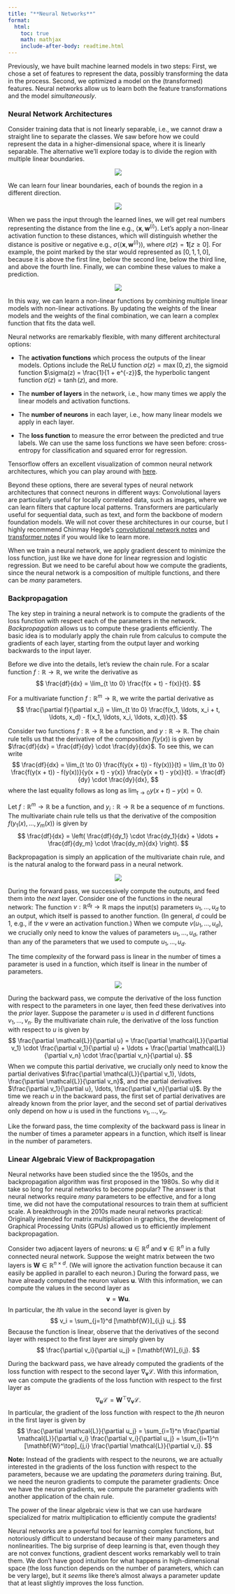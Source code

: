 ```yaml
---
title: "**Neural Networks**"
format:
  html:
    toc: true
    math: mathjax
    include-after-body: readtime.html
---
```


Previously, we have built machine learned models in two steps:
First, we chose a set of features to represent the data, possibly transforming the data in the process.
Second, we optimized a model on the (transformed) features.
Neural networks allow us to learn both the feature transformations and the model *simultaneously*.

### Neural Network Architectures

Consider training data that is not linearly separable, i.e., we cannot draw a straight line to separate the classes.
We saw before how we could represent the data in a higher-dimensional space, where it is linearly separable.
The alternative we'll explore today is to divide the region with multiple linear boundaries.

<center><img src="images/neural_data.svg" class="responsive-img"></center>

We can learn four linear boundaries, each of bounds the region in a different direction.

<center><img src="images/neural_regions.svg" class="responsive-img"></center>

When we pass the input through the learned lines, we will get real numbers representing the distance from the line e.g., $\langle \mathbf{x}, \mathbf{w}^{(i)} \rangle$.
Let's apply a non-linear activation function to these distances, which will distinguish whether the distance is positive or negative e.g., $\sigma(\langle \mathbf{x}, \mathbf{w}^{(i)} \rangle)$, where $\sigma(z) = \mathbf{1}[z \geq 0]$.
For example, the point marked by the star would represented as $[0, 1, 1, 0]$, because it is above the first line, below the second line, below the third line, and above the fourth line.
Finally, we can combine these values to make a prediction.

<center><img src="images/neural_example.svg" class="responsive-img"></center>

In this way, we can learn a non-linear functions by combining multiple linear models with non-linear activations.
By updating the weights of the linear models and the weights of the final combination, we can learn a complex function that fits the data well.

Neural networks are remarkably flexible, with many different architectural options: 

- The **activation functions** which process the outputs of the linear models. Options include the ReLU function $\sigma(z) = \max(0, z)$, the sigmoid function $\sigma(z) = \frac{1}{1 + e^{-z}}$, the hyperbolic tangent function $\sigma(z) = \tanh(z)$, and more. 

- The **number of layers** in the network, i.e., how many times we apply the linear models and activation functions. 

- The **number of neurons** in each layer, i.e., how many linear models we apply in each layer. 

- The **loss function** to measure the error between the predicted and true labels. We can use the same loss functions we have seen before: cross-entropy for classification and squared error for regression. 

Tensorflow offers an excellent visualization of common neural network architectures, which you can play around with [here](https://playground.tensorflow.org/).


Beyond these options, there are several types of neural network architectures that connect neurons in different ways:
Convolutional layers are particularly useful for locally correlated data, such as images, where we can learn filters that capture local patterns.
Transformers are particularly useful for sequential data, such as text, and form the backbone of modern foundation models.
We will not cover these architectures in our course, but I highly recommend Chinmay Hegde's [convolutional network notes](https://chinmayhegde.github.io/dl-notes/notes/lecture04/) and [transformer notes](https://chinmayhegde.github.io/dl-notes/notes/lecture07/) if you would like to learn more.

When we train a neural network, we apply gradient descent to minimize the loss function, just like we have done for linear regression and logistic regression.
But we need to be careful about how we compute the gradients, since the neural network is a composition of multiple functions, and there can be *many* parameters.

### Backpropagation

The key step in training a neural network is to compute the gradients of the loss function with respect each of the parameters in the network.
*Backpropagation* allows us to compute these gradients efficiently.
The basic idea is to modularly apply the chain rule from calculus to compute the gradients of each layer, starting from the output layer and working backwards to the input layer.

Before we dive into the details, let's review the chain rule.
For a scalar function $f: \mathbb{R} \to \mathbb{R}$, we write the derivative as
$$
\frac{df}{dx} = \lim_{t \to 0} \frac{f(x + t) - f(x)}{t}.
$$

For a multivariate function $f: \mathbb{R}^m \to \mathbb{R}$, we write the partial derivative as
$$
\frac{\partial f}{\partial x_i} = \lim_{t \to 0} \frac{f(x_1, \ldots, x_i + t, \ldots, x_d) - f(x_1, \ldots, x_i, \ldots, x_d)}{t}.
$$

Consider two functions $f: \mathbb{R} \to \mathbb{R}$ be a function, and $y: \mathbb{R} \to \mathbb{R}$.
The chain rule tells us that the derivative of the composition $f(y(x))$ is given by $\frac{df}{dx} = \frac{df}{dy} \cdot \frac{dy}{dx}$.
To see this, we can write
$$
\frac{df}{dx}
= \lim_{t \to 0} \frac{f(y(x + t)) - f(y(x))}{t} 
= \lim_{t \to 0} \frac{f(y(x + t)) - f(y(x))}{y(x + t) - y(x)} \frac{y(x + t) - y(x)}{t}.
= \frac{df}{dy} \cdot \frac{dy}{dx},
$$
where the last equality follows as long as $\lim_{t \to 0} y(x + t) - y(x) = 0$.

Let $f: \mathbb{R}^m \to \mathbb{R}$ be a function, and $y_i: \mathbb{R} \to \mathbb{R}$ be a sequence of $m$ functions.
The multivariate chain rule tells us that the derivative of the composition $f(y_1(x), \ldots, y_m(x))$ is given by
$$
\frac{df}{dx} = \left(
  \frac{df}{dy_1} \cdot \frac{dy_1}{dx} + \ldots + \frac{df}{dy_m} \cdot \frac{dy_m}{dx}
\right).
$$

Backpropagation is simply an application of the multivariate chain rule, and is the natural analog to the forward pass in a neural network.

<center><img src="images/neural_forward.svg" class="responsive-img"></center>

During the forward pass, we successively compute the outputs, and feed them into the *next* layer.
Consider one of the functions in the neural network:
The function $v : \mathbb{R}^{d_\ell} \to \mathbb{R}$ maps the input(s) parameters $u_1, \ldots, u_d$ to an output, which itself is passed to another function.
(In general, $d$ could be 1, e.g., if the $v$ were an activation function.)
When we compute $v(u_1, \ldots, u_d)$, we crucially only need to know the values of parameters $u_1, \ldots, u_d$, rather than any of the parameters that we used to compute $u_1, \ldots, u_d$.

The time complexity of the forward pass is linear in the number of times a parameter is used in a function, which itself is linear in the number of parameters.

<center><img src="images/neural_backward.svg" class="responsive-img"></center>

During the backward pass, we compute the derivative of the loss function with respect to the parameters in one layer, then feed these derivatives into the *prior* layer.
Suppose the parameter $u$ is used in $d$ different functions $v_1, \ldots, v_n$.
By the multivariate chain rule, the derivative of the loss function with respect to $u$ is given by
$$
\frac{\partial \mathcal{L}}{\partial u} = \frac{\partial \mathcal{L}}{\partial v_1} \cdot \frac{\partial v_1}{\partial u} + \ldots + \frac{\partial \mathcal{L}}{\partial v_n} \cdot \frac{\partial v_n}{\partial u}.
$$
When we compute this partial derivative, we crucially only need to know the partial derivatives $\frac{\partial \mathcal{L}}{\partial v_1}, \ldots, \frac{\partial \mathcal{L}}{\partial v_n}$, and the partial derivatives $\frac{\partial v_1}{\partial u}, \ldots, \frac{\partial v_n}{\partial u}$.
By the time we reach $u$ in the backward pass, the first set of partial derivatives are already known from the prior layer, and the second set of partial derivatives only depend on how $u$ is used in the functions $v_1, \ldots, v_n$.

Like the forward pass, the time complexity of the backward pass is linear in the number of times a parameter appears in a function, which itself is linear in the number of parameters.

### Linear Algebraic View of Backpropagation

Neural networks have been studied since the the 1950s, and the backpropagation algorithm was first proposed in the 1980s.
So why did it take so long for neural networks to become popular?
The answer is that neural networks require *many* parameters to be effective, and for a long time, we did not have the computational resources to train them at sufficient scale.
A breakthrough in the 2010s made neural networks practical:
Originally intended for matrix multiplication in graphics, the development of Graphical Processing Units (GPUs) allowed us to efficiently implement backpropagation.

Consider two adjacent layers of neurons: $\mathbf{u} \in \mathbb{R}^d$ and $\mathbf{v} \in \mathbb{R}^n$ in a fully connected neural network.
Suppose the weight matrix between the two layers is $\mathbf{W} \in \mathbb{R}^{n \times d}$.
(We will ignore the activation function because it can easily be applied in parallel to each neuron.)
During the forward pass, we have already computed the neuron values $\mathbf{u}$.
With this information, we can compute the values in the second layer as
$$
\mathbf{v} = \mathbf{W} \mathbf{u}.
$$
In particular, the $i$th value in the second layer is given by
$$
v_i = \sum_{j=1}^d [\mathbf{W}]_{i,j} u_j.
$$
Because the function is linear, observe that the derivatives of the second layer with respect to the first layer are simply given by
$$
\frac{\partial v_i}{\partial u_j} = [\mathbf{W}]_{i,j}.
$$

During the backward pass, we have already computed the gradients of the loss function with respect to the second layer $\nabla_{\mathbf{v}} \mathcal{L}$.
With this information, we can compute the gradients of the loss function with respect to the first layer as
$$
\nabla_{\mathbf{u}} \mathcal{L} = \mathbf{W}^\top \nabla_{\mathbf{v}} \mathcal{L}.
$$
In particular, the gradient of the loss function with respect to the $j$th neuron in the first layer is given by
$$
\frac{\partial \mathcal{L}}{\partial u_j}
= \sum_{i=1}^n \frac{\partial \mathcal{L}}{\partial v_i}
\frac{\partial v_i}{\partial u_j}
= \sum_{i=1}^n [\mathbf{W}^\top]_{j,i} \frac{\partial \mathcal{L}}{\partial v_i}.
$$

**Note:** Instead of the gradients with respect to the neurons, we are actually interested in the gradients of the loss function with respect to the parameters, because we are updating the *parameters* during training.
But, we need the neuron gradients to compute the parameter gradients:
Once we have the neuron gradients, we compute the parameter gradients with another application of the chain rule.

The power of the linear algebraic view is that we can use hardware specialized for matrix multiplication to efficiently compute the gradients!

Neural networks are a powerful tool for learning complex functions, but notoriously difficult to understand because of their many parameters and nonlinearities.
The big surprise of deep learning is that, even though they are not convex functions, gradient descent works remarkably well to train them.
We don't have good intuition for what happens in high-dimensional space (the loss function depends on the number of parameters, which can be very large), but it *seems* like there's almost always a parameter update that at least slightly improves the loss function.

